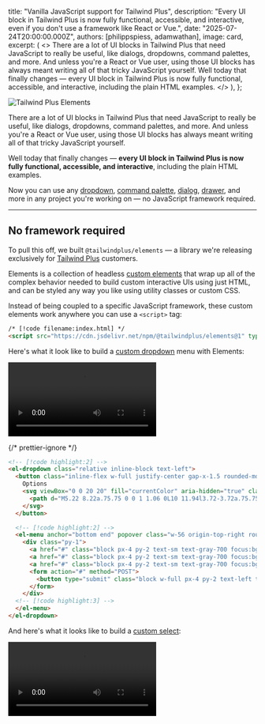 
  title: "Vanilla JavaScript support for Tailwind Plus",
  description:
    "Every UI block in Tailwind Plus is now fully functional, accessible, and interactive, even if you don't use a framework like React or Vue.",
  date: "2025-07-24T20:00:00.000Z",
  authors: [philippspiess, adamwathan],
  image: card,
  excerpt: (
    <>
      There are a lot of UI blocks in Tailwind Plus that need JavaScript to really be useful, like dialogs, dropdowns,
      command palettes, and more. And unless you're a React or Vue user, using those UI blocks has always meant writing
      all of that tricky JavaScript yourself. Well today that finally changes — every UI block in Tailwind Plus is now
      fully functional, accessible, and interactive, including the plain HTML examples.
    </>
  ),
};

<Image src={hero} alt="Tailwind Plus Elements" />

There are a lot of UI blocks in Tailwind Plus that need JavaScript to really be useful, like dialogs, dropdowns, command palettes, and more. And unless you're a React or Vue user, using those UI blocks has always meant writing all of that tricky JavaScript yourself.

Well today that finally changes — **every UI block in Tailwind Plus is now fully functional, accessible, and interactive**, including the plain HTML examples.

Now you can use any [dropdown](https://tailwindcss.com/plus/ui-blocks/application-ui/elements/dropdowns), [command palette](https://tailwindcss.com/plus/ui-blocks/application-ui/navigation/command-palettes), [dialog](https://tailwindcss.com/plus/ui-blocks/application-ui/overlays/modal-dialogs), [drawer](https://tailwindcss.com/plus/ui-blocks/application-ui/overlays/drawers), and more in any project you're working on — no JavaScript framework required.

---

## No framework required

To pull this off, we built `@tailwindplus/elements` — a library we're releasing exclusively for [Tailwind Plus](https://tailwindcss.com/plus) customers.

Elements is a collection of headless [custom elements](https://developer.mozilla.org/en-US/docs/Web/API/Web_components/Using_custom_elements) that wrap up all of the complex behavior needed to build custom interactive UIs using just HTML, and can be styled any way you like using utility classes or custom CSS.

Instead of being coupled to a specific JavaScript framework, these custom elements work anywhere you can use a `<script>` tag:

```html
/* [!code filename:index.html] */
<script src="https://cdn.jsdelivr.net/npm/@tailwindplus/elements@1" type="module"></script>
```

Here's what it look like to build a [custom dropdown](https://tailwindcss.com/plus/ui-blocks/application-ui/elements/dropdowns#component-f8a14da22f26a67757b19f2fe3ca00ed) menu with Elements:

<Video
  src="https://assets.tailwindcss.com/blog/vanilla-js-support-for-tailwind-plus/intro-video.mp4"
  videoClasses="aspect-[1536/804] object-cover"
/>

{/* prettier-ignore */}
```html
<!-- [!code highlight:2] -->
<el-dropdown class="relative inline-block text-left">
  <button class="inline-flex w-full justify-center gap-x-1.5 rounded-md bg-white px-3 py-2 text-sm font-semibold text-gray-900 shadow-xs ring-1 ring-gray-300 ring-inset hover:bg-gray-50">
    Options
    <svg viewBox="0 0 20 20" fill="currentColor" aria-hidden="true" class="-mr-1 size-5 text-gray-400">
      <path d="M5.22 8.22a.75.75 0 0 1 1.06 0L10 11.94l3.72-3.72a.75.75 0 1 1 1.06 1.06l-4.25 4.25a.75.75 0 0 1-1.06 0L5.22 9.28a.75.75 0 0 1 0-1.06Z" clip-rule="evenodd" fill-rule="evenodd" />
    </svg>
  </button>

  <!-- [!code highlight:2] -->
  <el-menu anchor="bottom end" popover class="w-56 origin-top-right rounded-md bg-white shadow-lg ring-1 ring-black/5 transition transition-discrete [--anchor-gap:--spacing(2)] focus:outline-hidden data-closed:scale-95 data-closed:transform data-closed:opacity-0 data-enter:duration-100 data-enter:ease-out data-leave:duration-75 data-leave:ease-in">
    <div class="py-1">
      <a href="#" class="block px-4 py-2 text-sm text-gray-700 focus:bg-gray-100 focus:text-gray-900 focus:outline-hidden">Account settings</a>
      <a href="#" class="block px-4 py-2 text-sm text-gray-700 focus:bg-gray-100 focus:text-gray-900 focus:outline-hidden">Support</a>
      <a href="#" class="block px-4 py-2 text-sm text-gray-700 focus:bg-gray-100 focus:text-gray-900 focus:outline-hidden">License</a>
      <form action="#" method="POST">
        <button type="submit" class="block w-full px-4 py-2 text-left text-sm text-gray-700 focus:bg-gray-100 focus:text-gray-900 focus:outline-hidden">Sign out</button>
      </form>
    </div>
  <!-- [!code highlight:3] -->
  </el-menu>
</el-dropdown>
```

And here's what it looks like to build a [custom select](https://tailwindcss.com/plus/ui-blocks/application-ui/forms/select-menus#component-e0f6280e5501d69e188768909fda485e):

<Video src="https://assets.tailwindcss.com/blog/vanilla-js-support-for-tailwind-plus/select.mp4" alt="Select" />

{/* prettier-ignore */}
```html
<!-- [!code highlight:2] -->
<el-dropdown class="relative inline-block text-left">
  <button class="inline-flex w-full justify-center gap-x-1.5 rounded-md bg-white px-3 py-2 text-sm font-semibold text-gray-900 shadow-xs ring-1 ring-gray-300 ring-inset hover:bg-gray-50">
    Options
    <svg viewBox="0 0 20 20" fill="currentColor" aria-hidden="true" class="-mr-1 size-5 text-gray-400">
      <path d="M5.22 8.22a.75.75 0 0 1 1.06 0L10 11.94l3.72-3.72a.75.75 0 1 1 1.06 1.06l-4.25 4.25a.75.75 0 0 1-1.06 0L5.22 9.28a.75.75 0 0 1 0-1.06Z" clip-rule="evenodd" fill-rule="evenodd" />
    </svg>
  </button>

  <!-- [!code highlight:2] -->
  <el-menu anchor="bottom end" popover class="w-56 origin-top-right rounded-md bg-white shadow-lg ring-1 ring-black/5 transition transition-discrete [--anchor-gap:--spacing(2)] focus:outline-hidden data-closed:scale-95 data-closed:transform data-closed:opacity-0 data-enter:duration-100 data-enter:ease-out data-leave:duration-75 data-leave:ease-in">
    <div class="py-1">
      <a href="#" class="block px-4 py-2 text-sm text-gray-700 focus:bg-gray-100 focus:text-gray-900 focus:outline-hidden">Account settings</a>
      <a href="#" class="block px-4 py-2 text-sm text-gray-700 focus:bg-gray-100 focus:text-gray-900 focus:outline-hidden">Support</a>
      <a href="#" class="block px-4 py-2 text-sm text-gray-700 focus:bg-gray-100 focus:text-gray-900 focus:outline-hidden">License</a>
      <form action="#" method="POST">
        <button type="submit" class="block w-full px-4 py-2 text-left text-sm text-gray-700 focus:bg-gray-100 focus:text-gray-900 focus:outline-hidden">Sign out</button>
      </form>
    </div>
    <!-- [!code highlight:3] -->
  </el-menu>
</el-dropdown>
```

See those custom HTML elements like `<el-select>` and `<el-options>`? Those are the secret sauce that make everything work, including automatic ARIA attribute management, focus handling, keyboard support, and more.

You can even build something as sophisticated as a custom [command palette](https://tailwindcss.com/plus/ui-blocks/application-ui/navigation/command-palettes#component-5e859372042e1b3b308dc51f3ac8bad6) with Elements, without having to write any of your own JavaScript:

<Video
  src="https://assets.tailwindcss.com/blog/vanilla-js-support-for-tailwind-plus/command-palette-demo.mp4"
  videoClasses="aspect-[1536/912] object-cover"
/>

{/* prettier-ignore */}
```html
<button command="show-modal" commandfor="dialog" class="rounded-md bg-white/80 px-2.5 py-1.5 text-sm font-semibold text-gray-900 hover:bg-white/90">
  Open command palette
</button>

<!-- [!code highlight:2] -->
<el-dialog class="group/dialog">
  <dialog id="dialog" class="backdrop:bg-transparent">
    <div class="fixed inset-0 bg-gray-500/25 transition-opacity group-data-closed/dialog:opacity-0 group-data-enter/dialog:duration-300 group-data-enter/dialog:ease-out group-data-leave/dialog:duration-200 group-data-leave/dialog:ease-in"></div>

    <div tabindex="0" class="fixed inset-0 w-screen overflow-y-auto p-4 focus:outline-none sm:p-6 md:p-20">
      <!-- [!code highlight:3] -->
      <el-dialog-panel class="mx-auto block max-w-3xl transform overflow-hidden rounded-xl bg-white shadow-2xl ring-1 ring-black/5 transition-all group-data-closed/dialog:scale-95 group-data-closed/dialog:opacity-0 group-data-enter/dialog:duration-300 group-data-enter/dialog:ease-out group-data-leave/dialog:duration-200 group-data-leave/dialog:ease-in">
        <el-command-palette class="divide-y divide-gray-100">
          <div class="grid grid-cols-1">
            <input type="text" autofocus placeholder="Search..." class="col-start-1 row-start-1 h-12 w-full pr-4 pl-11 text-base text-gray-900 outline-hidden placeholder:text-gray-400 sm:text-sm" />
            <svg viewBox="0 0 20 20" fill="currentColor" aria-hidden="true" class="pointer-events-none col-start-1 row-start-1 ml-4 size-5 self-center text-gray-400">
              <path d="M9 3.5a5.5 5.5 0 1 0 0 11 5.5 5.5 0 0 0 0-11ZM2 9a7 7 0 1 1 12.452 4.391l3.328 3.329a.75.75 0 1 1-1.06 1.06l-3.329-3.328A7 7 0 0 1 2 9Z" clip-rule="evenodd" fill-rule="evenodd" />
            </svg>
          </div>

          <div class="flex transform-gpu divide-x divide-gray-100">
            <div class="max-h-96 min-w-0 flex-auto scroll-py-4 overflow-y-auto px-6 py-4">
              <!-- [!code highlight:3] -->
              <el-command-list class="-mx-2 block text-sm text-gray-700">
                <el-defaults>
                  <h2 class="mx-2 mt-2 mb-4 text-xs font-semibold text-gray-500">Recent searches</h2>
                  <div class="text-sm text-gray-700">
                    <a id="person-suggestion-6" href="#" class="group flex cursor-default items-center rounded-md p-2 select-none focus:outline-hidden aria-selected:bg-gray-100 aria-selected:text-gray-900">
                      <img src="https://images.unsplash.com/photo-1472099645785-5658abf4ff4e?ixlib=rb-1.2.1&ixid=eyJhcHBfaWQiOjEyMDd9&auto=format&fit=facearea&facepad=2&w=256&h=256&q=80" alt="" class="size-6 flex-none rounded-full" />
                      <span class="ml-3 flex-auto truncate">Tom Cook</span>
                      <svg viewBox="0 0 20 20" fill="currentColor" aria-hidden="true" class="ml-3 hidden size-5 flex-none text-gray-400 group-aria-selected:block">
                        <path d="M8.22 5.22a.75.75 0 0 1 1.06 0l4.25 4.25a.75.75 0 0 1 0 1.06l-4.25 4.25a.75.75 0 0 1-1.06-1.06L11.94 10 8.22 6.28a.75.75 0 0 1 0-1.06Z" clip-rule="evenodd" fill-rule="evenodd" />
                      </svg>
                    </a>
                   <!-- ... -->
                  </div>
                  <!-- [!code highlight:2] -->
                </el-defaults>
                <!-- [!code highlight:2] -->
                <el-command-group hidden class="sm:h-96">
                  <a id="person-1" href="#" hidden class="group flex cursor-default items-center rounded-md p-2 select-none focus:outline-hidden aria-selected:bg-gray-100 aria-selected:text-gray-900">
                    <img src="https://images.unsplash.com/photo-1494790108377-be9c29b29330?ixlib=rb-1.2.1&ixid=eyJhcHBfaWQiOjEyMDd9&auto=format&fit=facearea&facepad=2&w=256&h=256&q=80" alt="" class="size-6 flex-none rounded-full" />
                    <span class="ml-3 flex-auto truncate">Leslie Alexander</span>
                    <svg viewBox="0 0 20 20" fill="currentColor" aria-hidden="true" class="ml-3 hidden size-5 flex-none text-gray-400 group-aria-selected:block">
                      <path d="M8.22 5.22a.75.75 0 0 1 1.06 0l4.25 4.25a.75.75 0 0 1 0 1.06l-4.25 4.25a.75.75 0 0 1-1.06-1.06L11.94 10 8.22 6.28a.75.75 0 0 1 0-1.06Z" clip-rule="evenodd" fill-rule="evenodd" />
                    </svg>
                  </a>
                  <!-- ... -->
                  <!-- [!code highlight:4] -->
                </el-command-group>
              </el-command-list>
              <el-no-results hidden class="block px-6 py-14 text-center text-sm sm:px-14">
                <svg viewBox="0 0 24 24" fill="none" stroke="currentColor" stroke-width="1.5" aria-hidden="true" class="mx-auto size-6 text-gray-400">
                  <path d="M15 19.128a9.38 9.38 0 0 0 2.625.372 9.337 9.337 0 0 0 4.121-.952 4.125 4.125 0 0 0-7.533-2.493M15 19.128v-.003c0-1.113-.285-2.16-.786-3.07M15 19.128v.106A12.318 12.318 0 0 1 8.624 21c-2.331 0-4.512-.645-6.374-1.766l-.001-.109a6.375 6.375 0 0 1 11.964-3.07M12 6.375a3.375 3.375 0 1 1-6.75 0 3.375 3.375 0 0 1 6.75 0Zm8.25 2.25a2.625 2.625 0 1 1-5.25 0 2.625 2.625 0 0 1 5.25 0Z" stroke-linecap="round" stroke-linejoin="round" />
                </svg>
                <p class="mt-4 font-semibold text-gray-900">No people found</p>
                <p class="mt-2 text-gray-500">We couldn't find anything with that term. Please try again.</p>
                <!-- [!code highlight:2] -->
              </el-no-results>
            </div>

            <!-- [!code highlight:2] -->
            <el-command-preview for="person-1" hidden class="h-96 w-1/2 flex-none flex-col divide-y divide-gray-100 overflow-y-auto sm:flex">
              <div class="flex-none p-6 text-center">
                <img src="https://images.unsplash.com/photo-1494790108377-be9c29b29330?ixlib=rb-1.2.1&ixid=eyJhcHBfaWQiOjEyMDd9&auto=format&fit=facearea&facepad=2&w=256&h=256&q=80" alt="" class="mx-auto size-16 rounded-full" />
                <h2 class="mt-3 font-semibold text-gray-900">Leslie Alexander</h2>
                <p class="text-sm/6 text-gray-500">Co-Founder / CEO</p>
              </div>
              <div class="flex flex-auto flex-col justify-between p-6">
                <dl class="grid grid-cols-1 gap-x-6 gap-y-3 text-sm text-gray-700">
                  <dt class="col-end-1 font-semibold text-gray-900">Phone</dt>
                  <dd>1-493-747-9031</dd>
                  <dt class="col-end-1 font-semibold text-gray-900">URL</dt>
                  <dd class="truncate"><a href="https://example.com" class="text-indigo-600 underline">https://example.com</a></dd>
                  <dt class="col-end-1 font-semibold text-gray-900">Email</dt>
                  <dd class="truncate"><a href="mailto:lesliealexander@example.com" class="text-indigo-600 underline">lesliealexander@example.com</a></dd>
                </dl>
                <button type="button" class="mt-6 w-full rounded-md bg-indigo-600 px-3 py-2 text-sm font-semibold text-white shadow-xs hover:bg-indigo-500 focus-visible:outline-2 focus-visible:outline-offset-2 focus-visible:outline-indigo-600">Send message</button>
              </div>
              <!-- [!code highlight:2] -->
            </el-command-preview>
            <!-- ... -->
          </div>
          <!-- [!code highlight:3] -->
        </el-command-palette>
      </el-dialog-panel>
    </div>
  </dialog>
  <!-- [!code highlight:2] -->
</el-dialog>
```

To support all of the UI blocks in Tailwind Plus, we're shipping the following primitives in this first release of Elements:

- [Autocomplete](https://tailwindcss.com/plus/ui-blocks/documentation/autocomplete) — for building things like custom [Comboboxes](https://tailwindcss.com/plus/ui-blocks/application-ui/forms/comboboxes).
- [Command palette](https://tailwindcss.com/plus/ui-blocks/documentation/command-palette) — for building custom [Command Palettes](https://tailwindcss.com/plus/ui-blocks/application-ui/navigation/command-palettes).
- [Dialog](https://tailwindcss.com/plus/ui-blocks/documentation/dialog) — for building custom [Modal Dialogs](https://tailwindcss.com/plus/ui-blocks/application-ui/overlays/modal-dialogs), [Drawers](https://tailwindcss.com/plus/ui-blocks/application-ui/overlays/drawers), and more.
- [Disclosure](https://tailwindcss.com/plus/ui-blocks/documentation/disclosure) — for building collapsible [FAQs](https://tailwindcss.com/plus/ui-blocks/marketing/sections/faq-sections#component-8699d80b13ef524eb573e54b4d4b89d1), mobile menus in [Navbars](https://tailwindcss.com/plus/ui-blocks/application-ui/navigation/navbars), and more.
- [Dropdown menu](https://tailwindcss.com/plus/ui-blocks/documentation/dropdown-menu) — for building custom [Dropdowns](https://tailwindcss.com/plus/ui-blocks/application-ui/elements/dropdowns), of course.
- [Popover](https://tailwindcss.com/plus/ui-blocks/documentation/popover) — for building custom [Flyout Menus](https://tailwindcss.com/plus/ui-blocks/marketing/elements/flyout-menus) and more.
- [Select](https://tailwindcss.com/plus/ui-blocks/documentation/select) — for building custom [Select Menus](https://tailwindcss.com/plus/ui-blocks/application-ui/forms/select-menus#component-8298198b136afab3bb19391ae716077f).
- [Tabs](https://tailwindcss.com/plus/ui-blocks/documentation/tabs) — for building custom tabs, like we use in custom [Textareas](https://tailwindcss.com/plus/ui-blocks/application-ui/forms/textareas#component-532d35bcb49664c16a4f877d71658b12) and [Product Overviews](https://tailwindcss.com/plus/ui-blocks/ecommerce/components/product-overviews#component-13a89c2dc50a31afd66541dc28fa3c13).

If you're a Tailwind Plus customer, head over to the brand new [Elements documentation](https://tailwindcss.com/plus/ui-blocks/documentation/elements) to learn more about how everything works and check out some examples.

---

## Leveraging the modern web

We leaned on a lot of modern platform features to keep Elements as light and native as a possible.

- [Custom elements](https://developer.mozilla.org/en-US/docs/Web/API/Web_components/Using_custom_elements) as a cross-platform component abstraction.
- [The `popover` attribute](https://developer.mozilla.org/en-US/docs/Web/HTML/Reference/Global_attributes/popover) to manage overlays and popovers with automatic top-layer rendering together with [`beforetoggle`](https://developer.mozilla.org/en-US/docs/Web/API/HTMLElement/beforetoggle_event) to control transitions.
- [Native `<dialog>` elements](https://developer.mozilla.org/en-US/docs/Web/API/HTMLDialogElement) for focus trapping and top-layer rendering.
- [Invoker commands](https://developer.mozilla.org/en-US/docs/Web/API/Invoker_Commands_API) to declaratively manage interactive elements, like toggling a custom disclosure.
- [`ElementInternals`](https://developer.mozilla.org/en-US/docs/Web/API/ElementInternals) to make our custom form controls work like native form controls.

We also bundle any necessary polyfills for these features to make sure that Elements works in all of the same [browsers supported by Tailwind CSS v4.0](https://tailwindcss.com/docs/compatibility#browser-support). This means Elements will only get smaller as these modern platform features become more widely available.

---

## Components that work everywhere

Since HTML is the lowest common denominator between all web frameworks, Elements makes it possible for all of HTML-only UI blocks in Tailwind Plus to work literally anywhere.

Here's one of our [Combobox](https://tailwindcss.com/plus/ui-blocks/application-ui/forms/comboboxes) examples wired up with two-way binding in [Svelte](https://svelte.dev/):

{/* prettier-ignore */}
```html
<!-- [!code filename:Combobox.svelte] -->
<script>
  let input = $state("");
  function handleSubmit() {
    alert(`Selected: ${input}`);
  }
</script>

<form onsubmit={handleSubmit}>
  <label for="autocomplete" class="block text-sm/6 font-medium text-gray-900">Assigned to</label>
  <el-autocomplete class="relative mt-2 block">
    <input bind:value={input} id="autocomplete" type="text" class="block w-full rounded-md ..." />
    <button type="button" class="absolute inset-y-0 right-0 flex ...">
      <svg viewBox="0 0 20 20" fill="currentColor" aria-hidden="true" class="size-5 text-gray-400">
        <path d="M5.22 8.22a.75.75 ..." clip-rule="evenodd" fill-rule="evenodd" />
      </svg>
    </button>

    <el-options anchor="bottom end" popover class="max-h-60 w-(--input-width) [--anchor-gap:--spacing(1)] ...">
      <el-option value="Leslie Alexander" class="block truncate aria-selected:bg-indigo-600 aria-selected:text-white ...">Leslie Alexander</el-option>
    </el-options>
  </el-autocomplete>
  <button type="submit">Submit</button>
</form>
```

Or here's a custom select in [Rails](https://rubyonrails.org/) that's included in form submissions, just like a native form control:

<CodeExampleStack>

```rb
// [!code filename:app/controllers/orders_controller.rb]
class OrdersController < ApplicationController
  def new
    @cars = Car.all
    @selected_car = @cars.first
  end

  def create
    car = Car.find(params[:car_id])
    flash[:notice] = "Selected car: #{car.name}"
    redirect_to root_path
  end
end
```

```erb
// [!code filename:app/views/orders/new.html.erb]
<%= form_with do |form| %>
  <%= form.label :car_id, "Select model:" %>

  <el-select name="car_id" id="car_id" value="<%= @selected_car.id %>">
    <button type="button" class="grid w-full cursor-default grid-cols-1 ...">
      <el-selectedcontent class="col-start-1 row-start-1 truncate pr-6">
        <%= @selected_car.name %>
      </el-selectedcontent>
      <svg viewBox="0 0 16 16" aria-hidden="true" class="col-start-1 row-start-1 size-5 ...">
        <path d="M5.22 10.22a.75.75 ..." clip-rule="evenodd" fill-rule="evenodd" />
      </svg>
    </button>

    <el-options anchor="bottom end" popover="">
      <% @cars.each do |car| %>
        <el-option value="<%= car.id %>">
          <span class="block truncate font-normal group-aria-selected/option:font-semibold">
            <%= car.name %>
          </span>
          <span class="flex group-not-aria-selected/option:hidden group-focus/option:text-white in-[el-selectedcontent]:hidden ...">
            <svg viewBox="0 0 20 20" fill="currentColor" aria-hidden="true" class="size-5">
              <path d="M16.704 4.153a.75.75 0 ..." clip-rule="evenodd" fill-rule="evenodd" />
            </svg>
          </span>
        </el-option>
      <% end %>
    </el-options>
  </el-select>

  <%= form.submit "Place order" %>
<% end %>
```

</CodeExampleStack>

You can even use Elements in [React](https://react.dev/) instead of using a React-only library like Headless UI or React Aria if you want:

{/* prettier-ignore */}
```jsx
import Link from "next/link";

export function Menu() {
  return (
    <el-dropdown className="relative inline-block text-left">
      <button className="inline-flex w-full justify-center ...">
        Menu
        <svg viewBox="0 0 20 20" fill="currentColor" aria-hidden="true" className="-mr-1 size-5 text-gray-400">
          <path d="M5.22 8.22a.75.75 ..." clip-rule="evenodd" fill-rule="evenodd" />
        </svg>
      </button>

      <el-menu anchor="bottom end" popover className="transition transition-discrete [--anchor-gap:--spacing(2)] focus:outline-hidden data-closed:scale-95 ...">
        <div className="py-1">
          <Link href="/" className="block px-4 py-2 focus:bg-gray-100 focus:text-gray-900 focus:outline-hidden ...">Home</Link>
          <Link href="/about" className="block px-4 py-2 focus:bg-gray-100 focus:text-gray-900 focus:outline-hidden ...">About</Link>
          <Link href="/faq" className="block px-4 py-2 focus:bg-gray-100 focus:text-gray-900 focus:outline-hidden ...">FAQ</Link>
        </div>
      </el-menu>
    </el-dropdown>
  );
}
```

---

## Try it out today

All of the updated UI blocks and the new Elements library are available now to all [Tailwind Plus](https://tailwindcss.com/plus) customers.

Check out UI block categories like [Dropdowns](https://tailwindcss.com/plus/ui-blocks/application-ui/elements/dropdowns) and [Command Palettes](https://tailwindcss.com/plus/ui-blocks/application-ui/navigation/command-palettes) to play with these updated interactive examples yourself, and explore the new [Elements documentation](https://tailwindcss.com/plus/ui-blocks/documentation/elements) to learn how it all works and how to customize things for your projects.

We can't wait to see what you'll build with this stuff!
